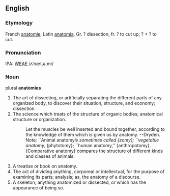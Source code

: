 ==English==
===Etymology===
French [[anatomie]], Latin [[anatomia]], Gr. ? dissection, fr. ? to cut up; ? + ? to cut.

===Pronunciation===
IPA: [[WEAE]] /ʌˈnæt.ə.mi/

===Noun===
plural '''anatomies'''

# The art of dissecting, or artificially separating the  different parts of any organized body, to discover their  situation, structure, and economy; dissection.
# The science which treats of the structure of organic bodies; anatomical structure or organization.
#:    Let the muscles be well inserted and bound together, according to the knowledge of them which is given us by anatomy. --Dryden.
#:    Note: ``Animal anatomy'' is sometimes called {zomy}; ``vegetable anatomy,'' {phytotomy}; ``human anatomy,'' {anthropotomy}.
#:    {Comparative anatomy} compares the structure of different kinds and classes of animals.
# A treatise or book on anatomy.
# The act of dividing anything, corporeal or intellectual, for the purpose of examining its parts; analysis; as, the anatomy of a discourse.
# A skeleton; anything anatomized or dissected, or which has the appearance of being so.
<!-- material copied from Webster's Revised Unabridged Dictionary (1913) -->